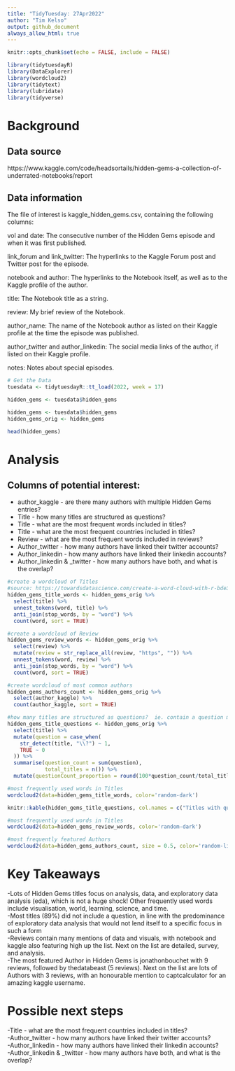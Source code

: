 ```yaml
---
title: "TidyTuesday: 27Apr2022"
author: "Tim Kelso"
output: github_document
always_allow_html: true
---
```


```r
knitr::opts_chunk$set(echo = FALSE, include = FALSE)
```

```r
library(tidytuesdayR)
library(DataExplorer)
library(wordcloud2)
library(tidytext)
library(lubridate)
library(tidyverse)
```
# Background 
## Data source
https://www.kaggle.com/code/headsortails/hidden-gems-a-collection-of-underrated-notebooks/report

## Data information
The file of interest is kaggle_hidden_gems.csv, containing the following columns:

vol and date: The consecutive number of the Hidden Gems episode and when it was first published.

link_forum and link_twitter: The hyperlinks to the Kaggle Forum post and Twitter post for the episode.

notebook and author: The hyperlinks to the Notebook itself, as well as to the Kaggle profile of the author.

title: The Notebook title as a string.

review: My brief review of the Notebook.

author_name: The name of the Notebook author as listed on their Kaggle profile at the time the episode was published.

author_twitter and author_linkedin: The social media links of the author, if listed on their Kaggle profile.

notes: Notes about special episodes.  


```r
# Get the Data
tuesdata <- tidytuesdayR::tt_load(2022, week = 17)

hidden_gems <- tuesdata$hidden_gems

hidden_gems <- tuesdata$hidden_gems
hidden_gems_orig <- hidden_gems
```

```r
head(hidden_gems)
```
# Analysis  
## Columns of potential interest:  
- author_kaggle - are there many authors with multiple Hidden Gems entries?  
- Title - how many titles are structured as questions?  
- Title - what are the most frequent words included in titles?  
- Title - what are the most frequent countries included in titles?  
- Review - what are the most frequent words included in reviews?  
- Author_twitter - how many authors have linked their twitter accounts?  
- Author_linkedin - how many authors have linked their linkedin accounts?  
- Author_linkedin & _twitter - how many authors have both, and what is the overlap?  
```r
#create a wordcloud of Titles
#source: https://towardsdatascience.com/create-a-word-cloud-with-r-bde3e7422e8a 
hidden_gems_title_words <- hidden_gems_orig %>%
  select(title) %>%
  unnest_tokens(word, title) %>% 
  anti_join(stop_words, by = "word") %>% 
  count(word, sort = TRUE)

#create a wordcloud of Review
hidden_gems_review_words <- hidden_gems_orig %>%
  select(review) %>%
  mutate(review = str_replace_all(review, "https", "")) %>% 
  unnest_tokens(word, review) %>% 
  anti_join(stop_words, by = "word") %>% 
  count(word, sort = TRUE)

#create wordcloud of most common authors
hidden_gems_authors_count <- hidden_gems_orig %>%
  select(author_kaggle) %>%
  count(author_kaggle, sort = TRUE)

#how many titles are structured as questions?  ie. contain a question mark
hidden_gems_title_questions <- hidden_gems_orig %>% 
  select(title) %>% 
  mutate(question = case_when(
    str_detect(title, "\\?") ~ 1,
    TRUE ~ 0
  )) %>% 
  summarise(question_count = sum(question),
            total_titles = n()) %>% 
  mutate(questionCount_proportion = round(100*question_count/total_titles, 1))
```

```r
#most frequently used words in Titles
wordcloud2(data=hidden_gems_title_words, color='random-dark')
```

```r
knitr::kable(hidden_gems_title_questions, col.names = c("Titles with questions", "Total number of Titles", "Proportion of Titles that included Questions (%) "), align = "l")
```


```r
#most frequently used words in Titles
wordcloud2(data=hidden_gems_review_words, color='random-dark')
```

```r
#most frequently featured Authors
wordcloud2(data=hidden_gems_authors_count, size = 0.5, color='random-light')
```

# Key Takeaways  
-Lots of Hidden Gems titles focus on analysis, data, and exploratory data analysis (eda), which is not a huge shock! Other frequently used words include visualisation, world, learning, science, and time.  
-Most titles (89%) did not include a question, in line with the predominance of exploratory data analysis that would not lend itself to a specific focus in such a form  
-Reviews contain many mentions of data and visuals, with notebook and kaggle also featuring high up the list. Next on the list are detailed, survey, and analysis.  
-The most featured Author in Hidden Gems is jonathonbouchet with 9 reviews, followed by thedatabeast (5 reviews). Next on the list are lots of Authors with 3 reviews, with an honourable mention to captcalculator for an amazing kaggle username.  

# Possible next steps  
-Title - what are the most frequent countries included in titles?  
-Author_twitter - how many authors have linked their twitter accounts?  
-Author_linkedin - how many authors have linked their linkedin accounts?  
-Author_linkedin & _twitter - how many authors have both, and what is the overlap?